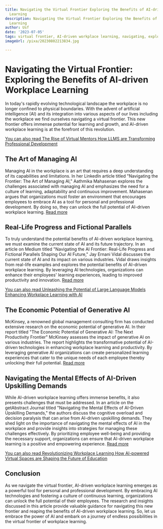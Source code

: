 ```yaml
---
title: Navigating the Virtual Frontier Exploring the Benefits of AI-driven Workplace
  Learning
description: Navigating the Virtual Frontier Exploring the Benefits of AI-driven Workplace
  Learning
author: Usf
date: '2023-07-05'
tags: virtual frontier, AI-driven workplace learning, navigating, exploring, benefits
imageUrl: /pixa/20230802213834.jpg

---
```

# Navigating the  Virtual Frontier: Exploring the Benefits of AI-driven Workplace  Learning

In today's rapidly evolving technological landscape the workplace is no longer confined to physical boundaries. With the advent of artificial intelligence (AI) and  its integration into various  aspects of our lives including the workplace we find ourselves navigating a virtual frontier. This  new frontier offers immense potential for learning and growth, and AI-driven workplace  learning  is at the forefront of this revolution.

[You can also read The Rise of Virtual Mentors How LLMS are Transforming Professional Development](The%20Rise%20of%20Virtual%20Mentors%20How%20LLMS%20are%20Transforming%20Professional%20Development)


## The Art  of Managing AI

Managing AI in the  workplace is an art that requires a deep understanding of its capabilities and limitations. In her LinkedIn article titled "Navigating the Frontier:  The Art of Managing AI," Aathmika Mahasenan  explores the challenges associated with managing AI and emphasizes the need for a culture of learning, adaptability and continuous improvement. Mahasenan argues that organizations  must  foster an environment that encourages employees  to embrace AI as a tool for personal and professional development. By doing so, they can unlock the  full potential of AI-driven workplace learning. [Read more](https://www.linkedin.com/pulse/navigating-frontier-art-managing-ai-aathmika-mahasenan)

## Real-Life  Progress and Fictional Parallels

To truly understand the potential benefits of AI-driven workplace learning, we must examine  the current state of AI  and its future trajectory. In an article on Medium titled "Navigating the AI Frontier: Real-Life Progress and Fictional Parallels Shaping Our AI Future," Jay Ernani Vidal discusses the current state of AI and its impact on various industries. Vidal draws  insights from real-life examples and explores the potential benefits  of AI-driven workplace learning. By  leveraging AI technologies,  organizations can enhance their employees' learning experiences, leading to improved productivity and innovation. [Read more](https://medium.com/@jay.ernani.vidal/navigating-the-ai-frontier-real-life-progress-and-fictional-parallels-shaping-our-ai-future-fe0f217db2e5)

[You can also  read  Unleashing the Potential of Large Language Models Enhancing Workplace Learning with AI](Unleashing%20the%20Potential%20of%20Large%20Language%20Models%20Enhancing%20Workplace%20Learning%20with%20AI)


## The Economic Potential of Generative AI

McKinsey, a renowned global management consulting firm has conducted  extensive research on the economic potential of generative AI. In their report titled "The Economic Potential of Generative  AI: The Next Productivity Frontier" McKinsey assesses the impact of generative AI on various industries. The report highlights the transformative potential of AI-driven  technologies in  enhancing workplace learning and productivity. By leveraging generative  AI organizations can  create  personalized learning  experiences that cater  to the  unique needs of each employee thereby unlocking their full potential. [Read more](https://www.mckinsey.com/capabilities/mckinsey-digital/our-insights/the-economic-potential-of-generative-ai-the-next-productivity-frontier)

## Navigating the Mental  Effects of AI-Driven Upskilling Demands

While AI-driven workplace  learning offers immense  benefits, it also presents challenges that must  be  addressed. In an article on the getAbstract Journal titled "Navigating the Mental Effects of AI-Driven Upskilling Demands," the authors discuss the cognitive overload and decision paralysis that can arise  from AI-driven  upskilling demands. They shed light on the importance of navigating the mental effects of  AI in the workplace and provide insights into strategies for managing these  challenges effectively. By prioritizing employee well-being and providing the necessary support, organizations can  ensure that AI-driven workplace learning is  a positive and empowering experience. [Read more](https://journal.getabstract.com/en/2023/05/11/navigating-the-mental-effects-of-ai-driven-upskilling-demands/)

[You can also  read  Revolutionizing Workplace Learning How AI-powered Virtual Spaces are Shaping the Future of Education](Revolutionizing%20Workplace%20Learning%20How%20AI-powered%20Virtual%20Spaces%20are%20Shaping%20the%20Future%20of%20Education)


## Conclusion

As we  navigate the virtual frontier, AI-driven workplace learning emerges as a powerful tool  for personal and professional development. By embracing AI  technologies  and fostering  a  culture of continuous learning, organizations can unlock the  full potential of their employees. The research and insights discussed in this article provide valuable  guidance for navigating this  new frontier and reaping the benefits of AI-driven workplace learning. So, let us embrace the power of  AI and embark on a  journey of endless possibilities in the virtual frontier of workplace learning.